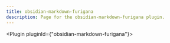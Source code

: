 ---
title: obsidian-markdown-furigana
description: Page for the obsidian-markdown-furigana plugin.
---


<Plugin pluginId={"obsidian-markdown-furigana"}></Plugin>